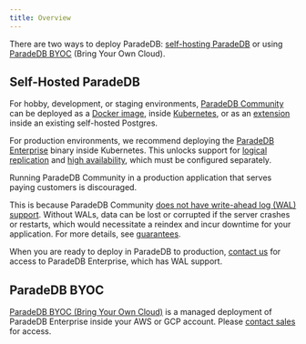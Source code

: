```yaml
---
title: Overview
---
```


There are two ways to deploy ParadeDB: [self-hosting ParadeDB](/deploy/self-hosted) or using [ParadeDB BYOC](/deploy/byoc) (Bring Your Own Cloud).

## Self-Hosted ParadeDB

For hobby, development, or staging environments, [ParadeDB Community](https://github.com/paradedb/paradedb) can be deployed as a [Docker image](/deploy/self-hosted/docker),
inside [Kubernetes](/deploy/self-hosted/kubernetes), or as an [extension](/deploy/self-hosted/extension) inside an existing self-hosted Postgres.

For production environments, we recommend deploying the [ParadeDB Enterprise](/deploy/enterprise) binary inside Kubernetes. This unlocks support for
[logical replication](/deploy/self-hosted/logical-replication) and [high availability](/deploy/self-hosted/high-availability), which must be configured separately.

<Note>
Running ParadeDB Community in a production application that serves paying customers is discouraged.

This is because ParadeDB Community [does not have write-ahead log (WAL) support](/deploy/enterprise). Without WALs, data can be lost or corrupted if
the server crashes or restarts, which would necessitate a reindex and incur downtime for your application. For more details, see [guarantees](/welcome/guarantees#aci-d).

When you are ready to deploy in ParadeDB to production, [contact us](mailto:sales@paradedb.com) for access to ParadeDB Enterprise, which has WAL support.

</Note>

## ParadeDB BYOC

[ParadeDB BYOC (Bring Your Own Cloud)](/deploy/byoc) is a managed deployment of ParadeDB Enterprise inside your AWS or GCP account.
Please [contact sales](mailto:sales@paradedb.com) for access.
